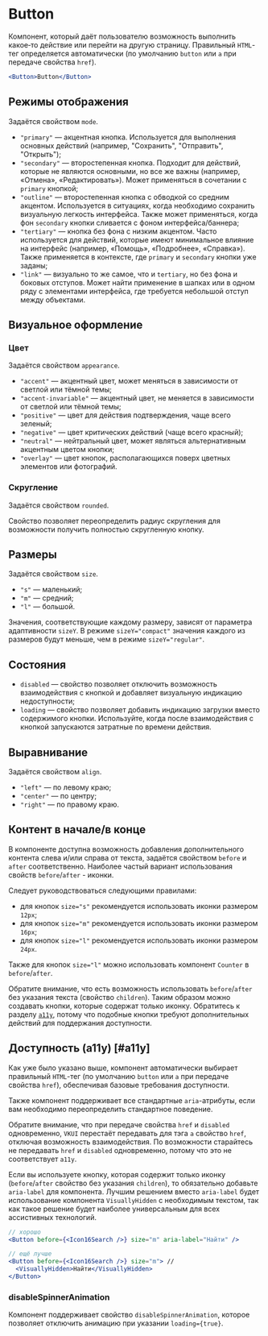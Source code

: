 <Overview>

# Button

Компонент, который даёт пользователю возможность выполнить какое‑то действие или перейти на другую страницу.
Правильный `HTML`-тег определяется автоматически (по умолчанию `button` или `a` при передаче свойства `href`).

</Overview>

```jsx
<Button>Button</Button>
```

## Режимы отображения

Задаётся свойством `mode`.

- `"primary"` — акцентная кнопка. Используется для выполнения основных действий
  (например, "Сохранить", "Отправить", "Открыть");
- `"secondary"` — второстепенная кнопка. Подходит для действий, которые не являются основными, но все же важны
  (например, «Отмена», «Редактировать»). Может применяться в сочетании с `primary` кнопкой;
- `"outline"` — второстепенная кнопка с обводкой со средним акцентом. Используется в ситуациях,
  когда необходимо сохранить визуальную легкость интерфейса. Также может применяться,
  когда фон `secondary` кнопки сливается с фоном интерфейса/баннера;
- `"tertiary"` — кнопка без фона с низким акцентом. Часто используется для действий,
  которые имеют минимальное влияние на интерфейс (например, «Помощь», «Подробнее», «Справка»).
  Также применяется в контексте, где `primary` и `secondary` кнопки уже заданы;
- `"link"` — визуально то же самое, что и `tertiary`, но без фона и боковых отступов.
  Может найти применение в шапках или в одном ряду с элементами интерфейса,
  где требуется небольшой отступ между объектами.

## Визуальное оформление

### Цвет

Задаётся свойством `appearance`.

- `"accent"` — акцентный цвет, может меняться в зависимости от светлой или тёмной темы;
- `"accent-invariable"` — акцентный цвет, не меняется в зависимости от светлой или тёмной темы;
- `"positive"` — цвет для действия подтверждения, чаще всего зеленый;
- `"negative"` — цвет критических действий (чаще всего красный);
- `"neutral"` — нейтральный цвет, может являться альтернативным акцентным цветом кнопки;
- `"overlay"` — цвет кнопок, располагающихся поверх цветных элементов или фотографий.

### Скругление

Задаётся свойством `rounded`.

Свойство позволяет переопределить радиус скругления для возможности получить полностью скругленную кнопку.

## Размеры

Задаётся свойством `size`.

- `"s"` — маленький;
- `"m"` — средний;
- `"l"` — большой.

Значения, соответствующие каждому размеру, зависят от параметра адаптивности `sizeY`.
В режиме `sizeY="compact"` значения каждого из размеров будут меньше, чем в режиме `sizeY="regular"`.

## Состояния

- `disabled` — свойство позволяет отключить возможность взаимодействия с кнопкой и
  добавляет визуальную индикацию недоступности;
- `loading` — свойство позволяет добавить индикацию загрузки вместо содержимого кнопки.
  Используйте, когда после взаимодействия с кнопкой запускаются затратные по времени действия.

## Выравнивание

Задаётся свойством `align`.

- `"left"` — по левому краю;
- `"center"` — по центру;
- `"right"` — по правому краю.

## Контент в начале/в конце

В компоненте доступна возможность добавления дополнительного контента слева и/или справа от текста,
задаётся свойством `before` и `after` соответственно. Наиболее частый вариант использования свойств `before`/`after` - иконки.

Следует руководствоваться следующими правилами:

- для кнопок `size="s"` рекомендуется использовать иконки размером `12px`;
- для кнопок `size="m"` рекомендуется использовать иконки размером `16px`;
- для кнопок `size="l"` рекомендуется использовать иконки размером `24px`.

Также для кнопок `size="l"` можно использовать компонент `Counter` в `before`/`after`.

Обратите внимание, что есть возможность использовать `before`/`after` без указания текста (свойство `children`).
Таким образом можно создавать кнопки, которые содержат только иконку. Обратитесь к разделу [`a11y`](#a11y),
потому что подобные кнопки требуют дополнительных действий для поддержания доступности.

## Доступность (a11y) [#a11y]

Как уже было указано выше, компонент автоматически выбирает правильный `HTML`-тег
(по умолчанию `button` или `a` при передаче свойства `href`), обеспечивая базовые требования доступности.

Также компонент поддерживает все стандартные `aria`-атрибуты, если вам необходимо переопределить
стандартное поведение.

Обратите внимание, что при передаче свойства `href` и `disabled` одновременно, `VKUI` перестаёт передавать для тэга `a`
свойство `href`, отключая возможность взаимодействия.
По возможности старайтесь не передавать `href` и `disabled` одновременно, потому что это не соответствует `a11y`.

Если вы используете кнопку, которая содержит только иконку (`before`/`after` свойство без указания `children`),
то обязательно добавьте `aria-label` для компонента. Лучшим решением вместо `aria-label` будет использование
компонента `VisuallyHidden` с необходимым текстом, так как такое решение будет
наиболее универсальным для всех ассистивных технологий.

```jsx
// хорошо
<Button before={<Icon16Search />} size="m" aria-label="Найти" />

// ещё лучше
<Button before={<Icon16Search />} size="m"> //
  <VisuallyHidden>Найти</VisuallyHidden>
</Button>
```

### disableSpinnerAnimation

Компонент поддерживает свойство `disableSpinnerAnimation`, которое позволяет отключить анимацию при указании
`loading={true}`.
